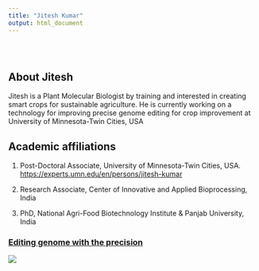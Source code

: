 ```yaml
---
title: "Jitesh Kumar"
output: html_document
---
```


<style type="text/css">
.title {
  display: none;
}

#getting-started img {
  margin-right: 10px;
}

</style>

<div class="row" style="padding-top: 30px;">
<div class="col-sm-6">

# **About Jitesh**

Jitesh is a Plant Molecular Biologist by training and interested in creating smart crops 
for sustainable agriculture. He is currently working on a technology for improving 
precise genome editing for crop improvement at University of Minnesota-Twin Cities, USA

## Academic affiliations

1. Post-Doctoral Associate, University of Minnesota-Twin Cities, USA. [https://experts.umn.edu/en/persons/jitesh-kumar](https://experts.umn.edu/en/persons/jitesh-kumar)

2. Research Associate, Center of Innovative and Applied Bioprocessing, India 

3. PhD, National Agri-Food Biotechnology Institute & Panjab University, India




</div>
<div class="col-sm-6">

###                  [Editing genome with the precision](https://twitter.com/kumar2501)

<a href = "https://twitter.com/kumar2501">
![](images/logo.png)
</a>
</div>
